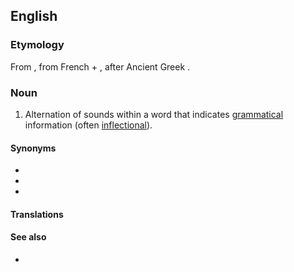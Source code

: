 ==English==

===Etymology===
From {{der|en|fr|apophonie}}, from French {{m|fr|apo-}} + {{der|en|grc|φωνή||sound|sc=polytonic}}, after Ancient Greek {{affix|grc|ἀπο-|φωνή|t1=away, from, off|t2=sound|nocat=1}}.

===Noun===
{{en-noun|~}}

# {{lb|en|phonetics}} Alternation of sounds within a word that indicates [[grammatical]] information (often [[inflectional]]).

====Synonyms====
* {{l|en|ablaut}}
* {{l|en|gradation}}
* {{l|en|stem mutation}}

====Translations====
{{trans-see|alternation of sounds within a word|ablaut}}

====See also====
* {{pedia}}